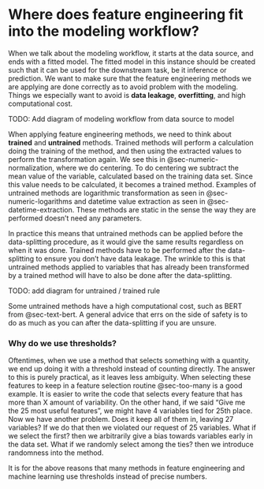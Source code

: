 # Where does feature engineering fit into the modeling workflow? {#sec-modeling .unnumbered}

When we talk about the modeling workflow, it starts at the data source, and ends with a fitted model. The fitted model in this instance should be created such that it can be used for the downstream task, be it inference or prediction. We want to make sure that the feature engineering methods we are applying are done correctly as to avoid problem with the modeling. Things we especially want to avoid is **data leakage**, **overfitting**, and high computational cost.

TODO: Add diagram of modeling workflow from data source to model

When applying feature engineering methods, we need to think about **trained** and **untrained** methods. Trained methods will perform a calculation doing the training of the method, and then using the extracted values to perform the transformation again. We see this in @sec-numeric-normalization, where we do centering. To do centering we subtract the mean value of the variable, calculated based on the training data set. Since this value needs to be calculated, it becomes a trained method. Examples of untrained methods are logarithmic transformation as seen in @sec-numeric-logarithms and datetime value extraction as seen in @sec-datetime-extraction. These methods are static in the sense the way they are performed doesn't need any parameters.

In practice this means that untrained methods can be applied before the data-splitting procedure, as it would give the same results regardless on when it was done. Trained methods have to be performed after the data-splitting to ensure you don't have data leakage. The wrinkle to this is that untrained methods applied to variables that has already been transformed by a trained method will have to also be done after the data-splitting.

TODO: add diagram for untrained / trained rule

Some untrained methods have a high computational cost, such as BERT from @sec-text-bert. A general advice that errs on the side of safety is to do as much as you can after the data-splitting if you are unsure.

### Why do we use thresholds?

Oftentimes, when we use a method that selects something with a quantity, we end up doing it with a threshold instead of counting directly. The answer to this is purely practical, as it leaves less ambiguity. When selecting these features to keep in a feature selection routine @sec-too-many is a good example. It is easier to write the code that selects every feature that has more than X amount of variability. On the other hand, if we said "Give me the 25 most useful features", we might have 4 variables tied for 25th place. Now we have another problem. Does it keep all of them in, leaving 27 variables? If we do that then we violated our request of 25 variables. What if we select the first? then we arbitrarily give a bias towards variables early in the data set. What if we randomly select among the ties? then we introduce randomness into the method.

It is for the above reasons that many methods in feature engineering and machine learning use thresholds instead of precise numbers.